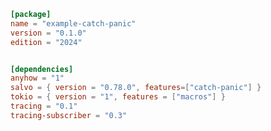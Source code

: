 
```toml  title="catch-panic/Cargo.toml"
[package]
name = "example-catch-panic"
version = "0.1.0"
edition = "2024"


[dependencies]
anyhow = "1"
salvo = { version = "0.78.0", features=["catch-panic"] }
tokio = { version = "1", features = ["macros"] }
tracing = "0.1"
tracing-subscriber = "0.3"

```